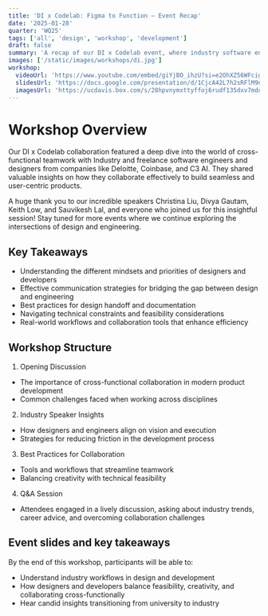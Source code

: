 ```yaml
---
title: 'DI x Codelab: Figma to Function – Event Recap'
date: '2025-01-28'
quarter: 'WQ25'
tags: ['all', 'design', 'workshop', 'development']
draft: false
summary: 'A recap of our DI x Codelab event, where industry software engineers and designers shared insights on cross-functional collaboration and best practices.'
images: ['/static/images/workshops/di.jpg']
workshop:
  videoUrl: 'https://www.youtube.com/embed/giYjBO_ihzU?si=e2OhXZ56WFciglP9'
  slidesUrl: 'https://docs.google.com/presentation/d/1CjcA42L7h2sRFlM9nqdWGct80wQWu5kPUb2VGJKwyOQ/edit#slide=id.g1e7546e4360_0_19'
  imagesUrl: 'https://ucdavis.box.com/s/28hpvnymxttyffoj6rudf135dxv7mdo0'
---
```


# Workshop Overview

Our DI x Codelab collaboration featured a deep dive into the world of cross-functional teamwork with Industry and freelance software engineers and designers from companies like Deloitte, Coinbase, and C3 AI. They shared valuable insights on how they collaborate effectively to build seamless and user-centric products.

A huge thank you to our incredible speakers Christina Liu, Divya Gautam, Keith Low, and Sauvikesh Lal, and everyone who joined us for this insightful session! Stay tuned for more events where we continue exploring the intersections of design and engineering.

## Key Takeaways

- Understanding the different mindsets and priorities of designers and developers
- Effective communication strategies for bridging the gap between design and engineering
- Best practices for design handoff and documentation
- Navigating technical constraints and feasibility considerations
- Real-world workflows and collaboration tools that enhance efficiency

## Workshop Structure

1. Opening Discussion

- The importance of cross-functional collaboration in modern product development
- Common challenges faced when working across disciplines

2. Industry Speaker Insights

- How designers and engineers align on vision and execution
- Strategies for reducing friction in the development process

3. Best Practices for Collaboration

- Tools and workflows that streamline teamwork
- Balancing creativity with technical feasibility

4. Q&A Session

- Attendees engaged in a lively discussion, asking about industry trends, career advice, and overcoming collaboration challenges

## Event slides and key takeaways

By the end of this workshop, participants will be able to:

- Understand industry workflows in design and development
- How designers and developers balance feasibility, creativity, and collaborating cross-functionally
- Hear candid insights transitioning from university to industry
